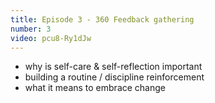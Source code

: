 ```yaml
---
title: Episode 3 - 360 Feedback gathering
number: 3
video: pcu8-Ry1dJw
---
```


- why is self-care & self-reflection important
- building a routine / discipline reinforcement
- what it means to embrace change

